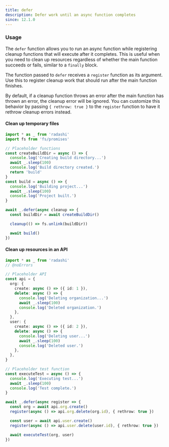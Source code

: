 ```yaml
---
title: defer
description: Defer work until an async function completes
since: 12.1.0
---
```


### Usage

The `defer` function allows you to run an async function while registering cleanup functions that will execute after it completes. This is useful when you need to clean up resources regardless of whether the main function succeeds or fails, similar to a `finally` block.

The function passed to `defer` receives a `register` function as its argument. Use this to register cleanup work that should run after the main function finishes.

By default, if a cleanup function throws an error after the main function has thrown an error, the cleanup error will be ignored. You can customize this behavior by passing `{ rethrow: true }` to the `register` function to have it rethrow cleanup errors instead.

#### Clean up temporary files

```ts twoslash
import * as _ from 'radashi'
import fs from 'fs/promises'

// Placeholder functions
const createBuildDir = async () => {
  console.log('Creating build directory...')
  await _.sleep(100)
  console.log('Build directory created.')
  return 'build'
}
const build = async () => {
  console.log('Building project...')
  await _.sleep(100)
  console.log('Project built.')
}

await _.defer(async cleanup => {
  const buildDir = await createBuildDir()

  cleanup(() => fs.unlink(buildDir))

  await build()
})
```

#### Clean up resources in an API

```ts twoslash
import * as _ from 'radashi'
// @noErrors

// Placeholder API
const api = {
  org: {
    create: async () => ({ id: 1 }),
    delete: async () => {
      console.log('Deleting organization...')
      await _.sleep(100)
      console.log('Deleted organization.')
    },
  },
  user: {
    create: async () => ({ id: 2 }),
    delete: async () => {
      console.log('Deleting user...')
      await _.sleep(100)
      console.log('Deleted user.')
    },
  },
}

// Placeholder test function
const executeTest = async () => {
  console.log('Executing test...')
  await _.sleep(100)
  console.log('Test complete.')
}

await _.defer(async register => {
  const org = await api.org.create()
  register(async () => api.org.delete(org.id), { rethrow: true })

  const user = await api.user.create()
  register(async () => api.user.delete(user.id), { rethrow: true })

  await executeTest(org, user)
})
```

